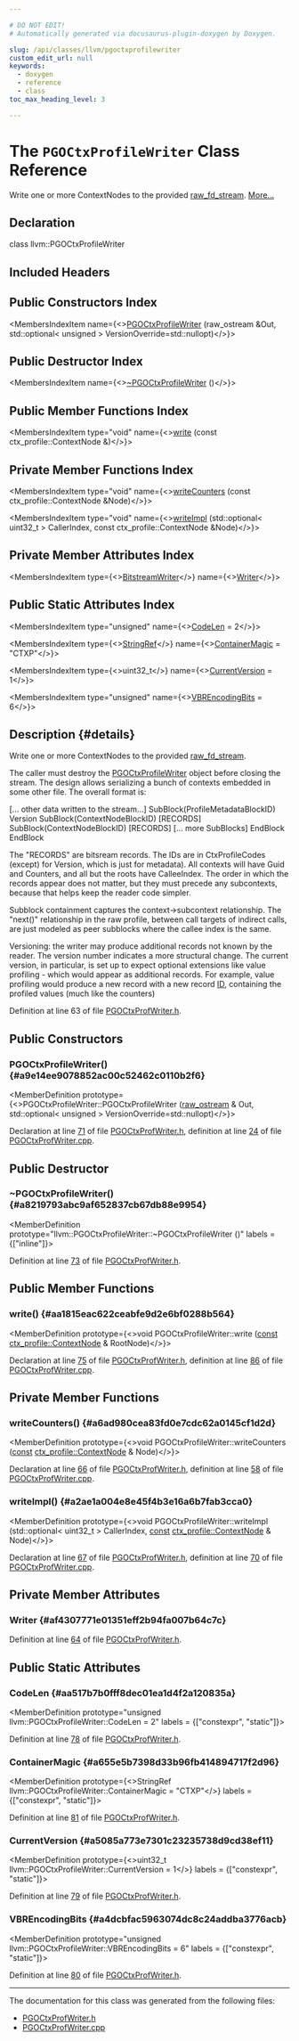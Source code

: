 ```yaml
---

# DO NOT EDIT!
# Automatically generated via docusaurus-plugin-doxygen by Doxygen.

slug: /api/classes/llvm/pgoctxprofilewriter
custom_edit_url: null
keywords:
  - doxygen
  - reference
  - class
toc_max_heading_level: 3

---
```





# The `PGOCtxProfileWriter` Class Reference

<DoxygenPage pluginConfig={pluginConfig}>

Write one or more ContextNodes to the provided <a href="/docs/api/classes/llvm/raw-fd-stream">raw&#95;fd&#95;stream</a>. <a href="#details">More...</a>

## Declaration

<CodeBlock>class llvm::PGOCtxProfileWriter</CodeBlock>

## Included Headers

<IncludesList>
<IncludesListItem
  filePath="llvm/ProfileData/PGOCtxProfWriter.h"
  permalink="/docs/api/files/include/include/llvm/include/llvm/profiledata/pgoctxprofwriter-h"
  isLocal="true" />
</IncludesList>

## Public Constructors Index

<MembersIndex>

<MembersIndexItem
  name={<><a href="#a9e14ee9078852ac00c52462c0110b2f6">PGOCtxProfileWriter</a> (raw&#95;ostream &amp;Out, std::optional&lt; unsigned &gt; VersionOverride=std::nullopt)</>}>
</MembersIndexItem>

</MembersIndex>

## Public Destructor Index

<MembersIndex>

<MembersIndexItem
  name={<><a href="#a8219793abc9af652837cb67db88e9954">~PGOCtxProfileWriter</a> ()</>}>
</MembersIndexItem>

</MembersIndex>

## Public Member Functions Index

<MembersIndex>

<MembersIndexItem
  type="void"
  name={<><a href="#aa1815eac622ceabfe9d2e6bf0288b564">write</a> (const ctx&#95;profile::ContextNode &amp;)</>}>
</MembersIndexItem>

</MembersIndex>

## Private Member Functions Index

<MembersIndex>

<MembersIndexItem
  type="void"
  name={<><a href="#a6ad980cea83fd0e7cdc62a0145cf1d2d">writeCounters</a> (const ctx&#95;profile::ContextNode &amp;Node)</>}>
</MembersIndexItem>

<MembersIndexItem
  type="void"
  name={<><a href="#a2ae1a004e8e45f4b3e16a6b7fab3cca0">writeImpl</a> (std::optional&lt; uint32&#95;t &gt; CallerIndex, const ctx&#95;profile::ContextNode &amp;Node)</>}>
</MembersIndexItem>

</MembersIndex>

## Private Member Attributes Index

<MembersIndex>

<MembersIndexItem
  type={<><a href="/docs/api/classes/llvm/bitstreamwriter">BitstreamWriter</a></>}
  name={<><a href="#af4307771e01351eff2b94fa007b64c7c">Writer</a></>}>
</MembersIndexItem>

</MembersIndex>

## Public Static Attributes Index

<MembersIndex>

<MembersIndexItem
  type="unsigned"
  name={<><a href="#aa517b7b0fff8dec01ea1d4f2a120835a">CodeLen</a> = 2</>}>
</MembersIndexItem>

<MembersIndexItem
  type={<><a href="/docs/api/classes/llvm/stringref">StringRef</a></>}
  name={<><a href="#a655e5b7398d33b96fb414894717f2d96">ContainerMagic</a> = &quot;CTXP&quot;</>}>
</MembersIndexItem>

<MembersIndexItem
  type={<>uint32&#95;t</>}
  name={<><a href="#a5085a773e7301c23235738d9cd38ef11">CurrentVersion</a> = 1</>}>
</MembersIndexItem>

<MembersIndexItem
  type="unsigned"
  name={<><a href="#a4dcbfac5963074dc8c24addba3776acb">VBREncodingBits</a> = 6</>}>
</MembersIndexItem>

</MembersIndex>

## Description {#details}

Write one or more ContextNodes to the provided <a href="/docs/api/classes/llvm/raw-fd-stream">raw&#95;fd&#95;stream</a>.

The caller must destroy the <a href="/docs/api/classes/llvm/pgoctxprofilewriter">PGOCtxProfileWriter</a> object before closing the stream. The design allows serializing a bunch of contexts embedded in some other file. The overall format is:

&#91;... other data written to the stream...&#93; SubBlock(ProfileMetadataBlockID) Version SubBlock(ContextNodeBlockID) &#91;RECORDS&#93; SubBlock(ContextNodeBlockID) &#91;RECORDS&#93; &#91;... more SubBlocks&#93; EndBlock EndBlock

The &quot;RECORDS&quot; are bitsream records. The IDs are in CtxProfileCodes (except) for Version, which is just for metadata). All contexts will have Guid and Counters, and all but the roots have CalleeIndex. The order in which the records appear does not matter, but they must precede any subcontexts, because that helps keep the reader code simpler.

Subblock containment captures the context-&gt;subcontext relationship. The &quot;next()&quot; relationship in the raw profile, between call targets of indirect calls, are just modeled as peer subblocks where the callee index is the same.

Versioning: the writer may produce additional records not known by the reader. The version number indicates a more structural change. The current version, in particular, is set up to expect optional extensions like value profiling - which would appear as additional records. For example, value profiling would produce a new record with a new record <a href="/docs/api/namespaces/llvm/callingconv/#abdf8cf606905c10634e831390981b0ed">ID</a>, containing the profiled values (much like the counters)

Definition at line 63 of file <a href="/docs/api/files/include/include/llvm/include/llvm/profiledata/pgoctxprofwriter-h">PGOCtxProfWriter.h</a>.

<SectionDefinition>

## Public Constructors

### PGOCtxProfileWriter() {#a9e14ee9078852ac00c52462c0110b2f6}

<MemberDefinition
  prototype={<>PGOCtxProfileWriter::PGOCtxProfileWriter (<a href="/docs/api/classes/llvm/raw-ostream">raw&#95;ostream</a> &amp; Out, std::optional&lt; unsigned &gt; VersionOverride=std::nullopt)</>}>

Declaration at line <a href="/docs/api/files/include/include/llvm/include/llvm/profiledata/pgoctxprofwriter-h/#l00071">71</a> of file <a href="/docs/api/files/include/include/llvm/include/llvm/profiledata/pgoctxprofwriter-h">PGOCtxProfWriter.h</a>, definition at line <a href="/docs/api/files/lib/lib/profiledata/pgoctxprofwriter-cpp/#l00024">24</a> of file <a href="/docs/api/files/lib/lib/profiledata/pgoctxprofwriter-cpp">PGOCtxProfWriter.cpp</a>.
</MemberDefinition>

</SectionDefinition>

<SectionDefinition>

## Public Destructor

### ~PGOCtxProfileWriter() {#a8219793abc9af652837cb67db88e9954}

<MemberDefinition
  prototype="llvm::PGOCtxProfileWriter::~PGOCtxProfileWriter ()"
  labels = {["inline"]}>

Definition at line <a href="/docs/api/files/include/include/llvm/include/llvm/profiledata/pgoctxprofwriter-h/#l00073">73</a> of file <a href="/docs/api/files/include/include/llvm/include/llvm/profiledata/pgoctxprofwriter-h">PGOCtxProfWriter.h</a>.
</MemberDefinition>

</SectionDefinition>

<SectionDefinition>

## Public Member Functions

### write() {#aa1815eac622ceabfe9d2e6bf0288b564}

<MemberDefinition
  prototype={<>void PGOCtxProfileWriter::write (<a href="/docs/api/files/lib/lib/target/lib/target/aarch64/aarch64promoteconstant-cpp/#a90f8350fecae261c25be85d38b451bff">const</a> <a href="/docs/api/classes/llvm/ctx-profile/contextnode">ctx&#95;profile::ContextNode</a> &amp; RootNode)</>}>

Declaration at line <a href="/docs/api/files/include/include/llvm/include/llvm/profiledata/pgoctxprofwriter-h/#l00075">75</a> of file <a href="/docs/api/files/include/include/llvm/include/llvm/profiledata/pgoctxprofwriter-h">PGOCtxProfWriter.h</a>, definition at line <a href="/docs/api/files/lib/lib/profiledata/pgoctxprofwriter-cpp/#l00086">86</a> of file <a href="/docs/api/files/lib/lib/profiledata/pgoctxprofwriter-cpp">PGOCtxProfWriter.cpp</a>.
</MemberDefinition>

</SectionDefinition>

<SectionDefinition>

## Private Member Functions

### writeCounters() {#a6ad980cea83fd0e7cdc62a0145cf1d2d}

<MemberDefinition
  prototype={<>void PGOCtxProfileWriter::writeCounters (<a href="/docs/api/files/lib/lib/target/lib/target/aarch64/aarch64promoteconstant-cpp/#a90f8350fecae261c25be85d38b451bff">const</a> <a href="/docs/api/classes/llvm/ctx-profile/contextnode">ctx&#95;profile::ContextNode</a> &amp; Node)</>}>

Declaration at line <a href="/docs/api/files/include/include/llvm/include/llvm/profiledata/pgoctxprofwriter-h/#l00066">66</a> of file <a href="/docs/api/files/include/include/llvm/include/llvm/profiledata/pgoctxprofwriter-h">PGOCtxProfWriter.h</a>, definition at line <a href="/docs/api/files/lib/lib/profiledata/pgoctxprofwriter-cpp/#l00058">58</a> of file <a href="/docs/api/files/lib/lib/profiledata/pgoctxprofwriter-cpp">PGOCtxProfWriter.cpp</a>.
</MemberDefinition>

### writeImpl() {#a2ae1a004e8e45f4b3e16a6b7fab3cca0}

<MemberDefinition
  prototype={<>void PGOCtxProfileWriter::writeImpl (std::optional&lt; uint32&#95;t &gt; CallerIndex, <a href="/docs/api/files/lib/lib/target/lib/target/aarch64/aarch64promoteconstant-cpp/#a90f8350fecae261c25be85d38b451bff">const</a> <a href="/docs/api/classes/llvm/ctx-profile/contextnode">ctx&#95;profile::ContextNode</a> &amp; Node)</>}>

Declaration at line <a href="/docs/api/files/include/include/llvm/include/llvm/profiledata/pgoctxprofwriter-h/#l00067">67</a> of file <a href="/docs/api/files/include/include/llvm/include/llvm/profiledata/pgoctxprofwriter-h">PGOCtxProfWriter.h</a>, definition at line <a href="/docs/api/files/lib/lib/profiledata/pgoctxprofwriter-cpp/#l00070">70</a> of file <a href="/docs/api/files/lib/lib/profiledata/pgoctxprofwriter-cpp">PGOCtxProfWriter.cpp</a>.
</MemberDefinition>

</SectionDefinition>

<SectionDefinition>

## Private Member Attributes

### Writer {#af4307771e01351eff2b94fa007b64c7c}

<MemberDefinition
  prototype="BitstreamWriter llvm::PGOCtxProfileWriter::Writer">

Definition at line <a href="/docs/api/files/include/include/llvm/include/llvm/profiledata/pgoctxprofwriter-h/#l00064">64</a> of file <a href="/docs/api/files/include/include/llvm/include/llvm/profiledata/pgoctxprofwriter-h">PGOCtxProfWriter.h</a>.
</MemberDefinition>

</SectionDefinition>

<SectionDefinition>

## Public Static Attributes

### CodeLen {#aa517b7b0fff8dec01ea1d4f2a120835a}

<MemberDefinition
  prototype="unsigned llvm::PGOCtxProfileWriter::CodeLen = 2"
  labels = {["constexpr", "static"]}>

Definition at line <a href="/docs/api/files/include/include/llvm/include/llvm/profiledata/pgoctxprofwriter-h/#l00078">78</a> of file <a href="/docs/api/files/include/include/llvm/include/llvm/profiledata/pgoctxprofwriter-h">PGOCtxProfWriter.h</a>.
</MemberDefinition>

### ContainerMagic {#a655e5b7398d33b96fb414894717f2d96}

<MemberDefinition
  prototype={<>StringRef llvm::PGOCtxProfileWriter::ContainerMagic = &quot;CTXP&quot;</>}
  labels = {["constexpr", "static"]}>

Definition at line <a href="/docs/api/files/include/include/llvm/include/llvm/profiledata/pgoctxprofwriter-h/#l00081">81</a> of file <a href="/docs/api/files/include/include/llvm/include/llvm/profiledata/pgoctxprofwriter-h">PGOCtxProfWriter.h</a>.
</MemberDefinition>

### CurrentVersion {#a5085a773e7301c23235738d9cd38ef11}

<MemberDefinition
  prototype={<>uint32&#95;t llvm::PGOCtxProfileWriter::CurrentVersion = 1</>}
  labels = {["constexpr", "static"]}>

Definition at line <a href="/docs/api/files/include/include/llvm/include/llvm/profiledata/pgoctxprofwriter-h/#l00079">79</a> of file <a href="/docs/api/files/include/include/llvm/include/llvm/profiledata/pgoctxprofwriter-h">PGOCtxProfWriter.h</a>.
</MemberDefinition>

### VBREncodingBits {#a4dcbfac5963074dc8c24addba3776acb}

<MemberDefinition
  prototype="unsigned llvm::PGOCtxProfileWriter::VBREncodingBits = 6"
  labels = {["constexpr", "static"]}>

Definition at line <a href="/docs/api/files/include/include/llvm/include/llvm/profiledata/pgoctxprofwriter-h/#l00080">80</a> of file <a href="/docs/api/files/include/include/llvm/include/llvm/profiledata/pgoctxprofwriter-h">PGOCtxProfWriter.h</a>.
</MemberDefinition>

</SectionDefinition>

<hr/>

The documentation for this class was generated from the following files:

<ul>
<li><a href="/docs/api/files/include/include/llvm/include/llvm/profiledata/pgoctxprofwriter-h">PGOCtxProfWriter.h</a></li>
<li><a href="/docs/api/files/lib/lib/profiledata/pgoctxprofwriter-cpp">PGOCtxProfWriter.cpp</a></li>
</ul>

</DoxygenPage>

